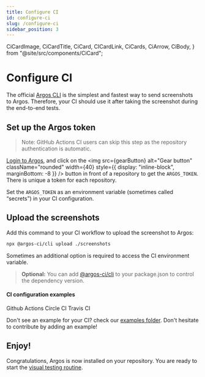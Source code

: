 ```yaml
---
title: Configure CI
id: configure-ci
slug: /configure-ci
sidebar_position: 3
---
```


  CiCardImage,
  CiCardTitle,
  CiCard,
  CICardLink,
  CiCards,
  CiArrow,
  CiBody,
} from "@site/src/components/CiCard";

# Configure CI

The official [Argos CLI](/argos-cli) is the simplest and fastest way to send screenshots to Argos. Therefore, your CI should use it after taking the screenshot during the end-to-end tests.

## Set up the Argos token

> Note: GitHub Actions CI users can skip this step as the repository authentication is automatic.

[Login to Argos](https://app.argos-ci.com), and click on the <img
src={gearButton}
alt="Gear button"
className="rounded"
width={40}
style={{ display: "inline-block", marginBottom: -8 }}
/>
button in front of a repository to get the `ARGOS_TOKEN`. There is unique a token for each repository.

Set the `ARGOS_TOKEN` as an environment variable (sometimes called “secrets”) in your CI configuration.

## Upload the screenshots

Add this command to your CI workflow to upload the screenshot to Argos:

```sh
npx @argos-ci/cli upload ./screenshots
```

Sometimes an additional option is required to access the CI environment variable.

> **Optional:** You can add [@argos-ci/cli](https://www.npmjs.com/package/@argos-ci/cli) to your package.json to control the dependency version.

#### CI configuration examples

<CiCards>
  <CICardLink href="https://github.com/argos-ci/argos/tree/main/examples/github-actions">
    <CiCard>
      <CiBody>
        <CiCardImage>
          <GithubLogo />
        </CiCardImage>
        <CiCardTitle>Github Actions</CiCardTitle>
      </CiBody>
      <CiArrow />
    </CiCard>
  </CICardLink>
  <CICardLink href="https://github.com/argos-ci/argos/tree/main/examples/circleci">
    <CiCard>
      <CiBody>
        <CiCardImage>
          <CircleCiLogo />
        </CiCardImage>
        <CiCardTitle>Circle CI</CiCardTitle>
      </CiBody>
      <CiArrow />
    </CiCard>
  </CICardLink>
  <CICardLink href="https://github.com/argos-ci/argos/tree/main/examples/travis">
    <CiCard>
      <CiBody>
        <CiCardImage>
          <TravisCiLogo />
        </CiCardImage>
        <CiCardTitle>Travis CI</CiCardTitle>
      </CiBody>
      <CiArrow />
    </CiCard>
  </CICardLink>
</CiCards>

Don't see an example for your CI? check our [examples folder](https://github.com/argos-ci/argos/tree/main/examples). Don't hesitate to contribute by adding an example!

## Enjoy!

Congratulations, Argos is now installed on your repository. You are ready to start the [visual testing routine](/visual-testing).
